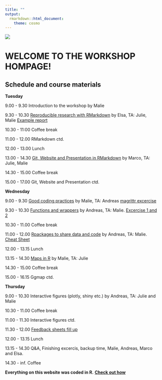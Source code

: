 ```yaml
---
title: ""
output:
  rmarkdown::html_document:
    theme: cosmo
---
```



![](Webpage/logo.png)

# WELCOME TO THE WORKSHOP HOMPAGE!


## Schedule and course materials

**Tuesday**

9.00 - 9.30     Introduction to the workshop by Malie

9.30 - 10.30    [Reproducible research with RMarkdown](ElsasFiles/DevelopingSkillsInR_ReprResearch_ElsaF.html) by Elsa, TA: Julie, Malie [Example report](ElsasFiles/ExampleReport.html)

10.30 - 11:00   Coffee break

11.00 - 12.00   RMarkdown ctd.

12.00 - 13.00   Lunch

13.00 - 14.30   [Git, Website and Presentation in RMarkdown](MarcosFiles/GitWebRma.html) by Marco, TA: Julie, Malie

14.30 - 15.00   Coffee break

15.00 - 17.00   Git, Website and Presentation ctd.

**Wednesday**

9.00 - 9.30     [Good coding practices](MaliesFiles/Pres_good_coding_practices_MLT.html) by Malie, TA: Andreas [magrittr excercise](magrittrex.html)

9.30 - 10.30    [Functions and wrappers](AndreasFiles/template_presentation_RaukR/presentation.html) by Andreas, TA: Malie. [Excercise 1 and 2](AndreasFiles/functionsexc.html)

10.30 - 11.00   Coffee break

11.00 - 12.00   [Rpackages to share data and code](AndreasFiles/template_presentation_RaukR/packages.html) by Andreas, TA: Malie. [Cheat Sheet](AndreasFiles/template_presentation_RaukR/devtools-cheatsheet.pdf)

12.00 - 13.15   Lunch

13.15 - 14.30   [Maps in R](MaliesFiles/Maps_in_R_MLT.html) by Malie, TA: Julie

14.30 - 15.00   Coffee break

15.00 - 16.15   Ggmap ctd.

**Thursday**

9.00 - 10.30    Interactive figures (plotly, shiny etc.) by Andreas, TA: Julie and Malie

10.30 - 11.00   Coffee break

11.00 - 11.30   Interactive figures ctd.

11.30 - 12.00   [Feedback sheets fill up](MaliesFiles/Feedback.html)

12.00 - 13.15   Lunch

13.15 - 14.30   Q&A, Finishing excercis, backup time, Malie, Andreas, Marco and Elsa.

14.30 - inf.    Coffee


**Everything on this website was coded in R.** [**Check out how**](https://github.com/deepskillsr/deepskillsr.github.io)





